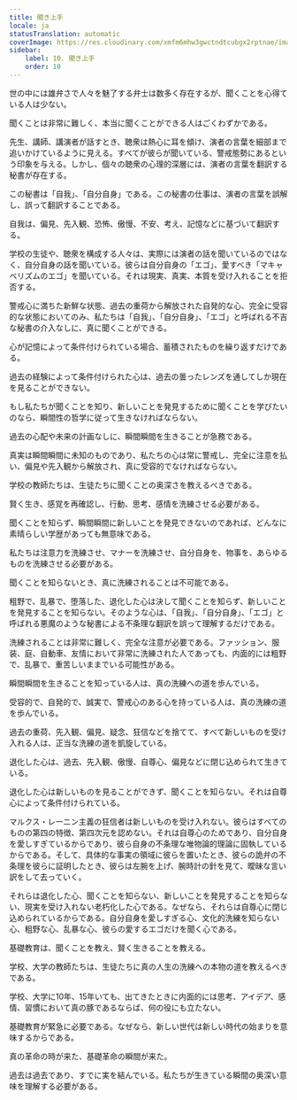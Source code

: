```yaml
---
title: 聞き上手
locale: ja
statusTranslation: automatic
coverImage: https://res.cloudinary.com/xmfm6mhw3gwctndtcubgx2rptnae/image/upload/v1740337243/small_cover_educacion_fundamental_a051170f1c.webp
sidebar:
    label: 10. 聞き上手
    order: 10
---
```

世の中には雄弁さで人々を魅了する弁士は数多く存在するが、聞くことを心得ている人は少ない。

聞くことは非常に難しく、本当に聞くことができる人はごくわずかである。

先生、講師、講演者が話すとき、聴衆は熱心に耳を傾け、演者の言葉を細部まで追いかけているように見える。すべてが彼らが聞いている、警戒態勢にあるという印象を与える。しかし、個々の聴衆の心理的深層には、演者の言葉を翻訳する秘書が存在する。

この秘書は「自我」、「自分自身」である。この秘書の仕事は、演者の言葉を誤解し、誤って翻訳することである。

自我は、偏見、先入観、恐怖、傲慢、不安、考え、記憶などに基づいて翻訳する。

学校の生徒や、聴衆を構成する人々は、実際には演者の話を聞いているのではなく、自分自身の話を聞いている。彼らは自分自身の「エゴ」、愛すべき「マキャベリズムのエゴ」を聞いている。それは現実、真実、本質を受け入れることを拒否する。

警戒心に満ちた新鮮な状態、過去の重荷から解放された自発的な心、完全に受容的な状態においてのみ、私たちは「自我」、「自分自身」、「エゴ」と呼ばれる不吉な秘書の介入なしに、真に聞くことができる。

心が記憶によって条件付けられている場合、蓄積されたものを繰り返すだけである。

過去の経験によって条件付けられた心は、過去の曇ったレンズを通してしか現在を見ることができない。

もし私たちが聞くことを知り、新しいことを発見するために聞くことを学びたいのなら、瞬間性の哲学に従って生きなければならない。

過去の心配や未来の計画なしに、瞬間瞬間を生きることが急務である。

真実は瞬間瞬間に未知のものであり、私たちの心は常に警戒し、完全に注意を払い、偏見や先入観から解放され、真に受容的でなければならない。

学校の教師たちは、生徒たちに聞くことの奥深さを教えるべきである。

賢く生き、感覚を再確認し、行動、思考、感情を洗練させる必要がある。

聞くことを知らず、瞬間瞬間に新しいことを発見できないのであれば、どんなに素晴らしい学歴があっても無意味である。

私たちは注意力を洗練させ、マナーを洗練させ、自分自身を、物事を、あらゆるものを洗練させる必要がある。

聞くことを知らないとき、真に洗練されることは不可能である。

粗野で、乱暴で、堕落した、退化した心は決して聞くことを知らず、新しいことを発見することを知らない。そのような心は、「自我」、「自分自身」、「エゴ」と呼ばれる悪魔のような秘書による不条理な翻訳を誤って理解するだけである。

洗練されることは非常に難しく、完全な注意が必要である。ファッション、服装、庭、自動車、友情において非常に洗練された人であっても、内面的には粗野で、乱暴で、重苦しいままでいる可能性がある。

瞬間瞬間を生きることを知っている人は、真の洗練への道を歩んでいる。

受容的で、自発的で、誠実で、警戒心のある心を持っている人は、真の洗練の道を歩んでいる。

過去の重荷、先入観、偏見、疑念、狂信などを捨てて、すべて新しいものを受け入れる人は、正当な洗練の道を凱旋している。

退化した心は、過去、先入観、傲慢、自尊心、偏見などに閉じ込められて生きている。

退化した心は新しいものを見ることができず、聞くことを知らない。それは自尊心によって条件付けられている。

マルクス・レーニン主義の狂信者は新しいものを受け入れない。彼らはすべてのものの第四の特徴、第四次元を認めない。それは自尊心のためであり、自分自身を愛しすぎているからであり、彼ら自身の不条理な唯物論的理論に固執しているからである。そして、具体的な事実の領域に彼らを置いたとき、彼らの詭弁の不条理を彼らに証明したとき、彼らは左腕を上げ、腕時計の針を見て、曖昧な言い訳をして去っていく。

それらは退化した心、聞くことを知らない、新しいことを発見することを知らない、現実を受け入れない老朽化した心である。なぜなら、それらは自尊心に閉じ込められているからである。自分自身を愛しすぎる心、文化的洗練を知らない心、粗野な心、乱暴な心、彼らの愛するエゴだけを聞く心である。

基礎教育は、聞くことを教え、賢く生きることを教える。

学校、大学の教師たちは、生徒たちに真の人生の洗練への本物の道を教えるべきである。

学校、大学に10年、15年いても、出てきたときに内面的には思考、アイデア、感情、習慣において真の豚であるならば、何の役にも立たない。

基礎教育が緊急に必要である。なぜなら、新しい世代は新しい時代の始まりを意味するからである。

真の革命の時が来た、基礎革命の瞬間が来た。

過去は過去であり、すでに実を結んでいる。私たちが生きている瞬間の奥深い意味を理解する必要がある。
